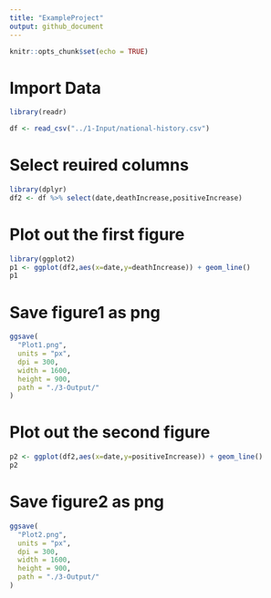 ```yaml
---
title: "ExampleProject"
output: github_document
---
```


```r
knitr::opts_chunk$set(echo = TRUE)
```

# Import Data
```r
library(readr)

df <- read_csv("../1-Input/national-history.csv")
```

# Select reuired columns 
```r
library(dplyr)
df2 <- df %>% select(date,deathIncrease,positiveIncrease)
```

# Plot out the first figure 
```r
library(ggplot2)
p1 <- ggplot(df2,aes(x=date,y=deathIncrease)) + geom_line()
p1
```

# Save figure1 as png
```r
ggsave(
  "Plot1.png",
  units = "px",
  dpi = 300,
  width = 1600,
  height = 900,
  path = "./3-Output/"
)
```

# Plot out the second figure 
```r
p2 <- ggplot(df2,aes(x=date,y=positiveIncrease)) + geom_line()
p2
```

# Save figure2 as png
```r
ggsave(
  "Plot2.png",
  units = "px",
  dpi = 300,
  width = 1600,
  height = 900,
  path = "./3-Output/"
)
```


